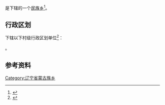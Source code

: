 {{中国乡级行政区|21/13/21/215/000}}

'''{{PAGENAMEBASE}}'''是{{PRC admin/fullname|21/13/21/215/000|3}}下辖的一个[[民族乡|民族乡]]<ref>{{PRC admin/ref sgc|{{PRC admin/parent|21/13/21/215/000}}}}</ref>。

== 行政区划 ==
{{PAGENAMEBASE}}下辖以下村级行政区划单位<ref>{{PRC admin/ref sgc|21/13/21/215/000}}</ref>：

{{PRC admin/children|21/13/21/215/000}}。

== 参考资料 ==
{{reflist}}

{{辽宁行政区划小作品}}
{{PRC admin/navcat|21/13/21/215/000}}
[[Category:辽宁省蒙古族乡|Category:辽宁省蒙古族乡]]